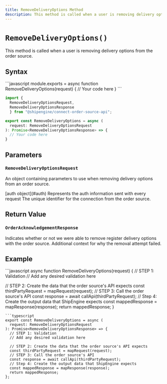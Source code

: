 ```yaml
---
title: RemoveDeliveryOptions Method
description: This method is called when a user is removing delivery options from the order source.
---
```



`RemoveDeliveryOptions()`
===========================
This method is called when a user is removing delivery options from the order source.


Syntax
-----------------------------------------------
<CodeWrapper>
```javascript
module.exports = async function RemoveDeliveryOptions(request) {
  // Your code here
}
```

```typescript
import {
  RemoveDeliveryOptionsRequest,
  RemoveDeliveryOptionsResponse
  } from "@shipengine/connect-order-source-api";

export const RemoveDeliveryOptions = async (
  request: RemoveDeliveryOptionsRequest
): Promise<RemoveDeliveryOptionsResponse> => {
  // Your code here
}
```
</CodeWrapper>



Parameters
-----------------------------------------------

### `RemoveDeliveryOptionsRequest`
An object containing parameters to use when removing delivery options from an order source.

<Reference>

  <Field name="auth" nullable={false}>
    <Type>
      [auth object](#auth)
    </Type>
    <Description>
      Represents the auth information sent with every request
    </Description>
  </Field>

  <Field name="connection_id" type="string" required={true}>
    <Description>
      The unique identifier for the connection from the order source.
    </Description>
  </Field>

</Reference>

Return Value
-----------------------------------------------

### `OrderAcknowledgementResponse`

<Reference>

  <Field name="succeeded" type="boolean" required={true}>
    <Description>
      Indicates whether or not we were able to remove register delivery options with the order source.
    </Description>
  </Field>

  <Field name="failure_reason" type="string" required={false}>
    <Description>
      Additional context for why the removal attempt failed.
    </Description>
  </Field>

</Reference>

Example
-----------------------------------------------
<CodeWrapper>
```javascript
async function RemoveDeliveryOptions(request) {
  // STEP 1: Validation
  // Add any desired validation here

  // STEP 2: Create the data that the order source's API expects
  const thirdPartyRequest = mapRequest(request);
  // STEP 3: Call the order source's API
  const response = await callApi(thirdPartyRequest);
  // Step 4: Create the output data that ShipEngine expects
  const mappedResponse = mapResponse(response);
  return mappedResponse;
}
```
```typescript
export const RemoveDeliveryOptions = async (
  request: RemoveDeliveryOptionsRequest
): Promise<RemoveDeliveryOptionsResponse> => {
  // STEP 1: Validation
  // Add any desired validation here

  // STEP 2: Create the data that the order source's API expects
  const thirdPartyRequest = mapRequest(request);
  // STEP 3: Call the order source's API
  const response = await callApi(thirdPartyRequest);
  // Step 4: Create the output data that ShipEngine expects
  const mappedResponse = mapResponse(response);
  return mappedResponse;
};
```
</CodeWrapper>
